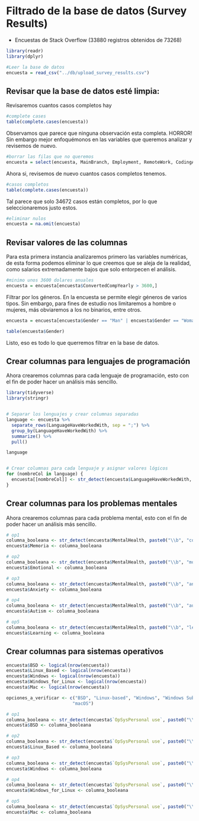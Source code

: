 # Filtrado de la base de datos (Survey Results)

-   Encuestas de Stack Overflow (33880 registros obtenidos de 73268)

```r
library(readr)
library(dplyr)

#Leer la base de datos
encuesta = read_csv("../db/upload_survey_results.csv")

```

## Revisar que la base de datos esté limpia:

Revisaremos cuantos casos completos hay

```r

#complete cases
table(complete.cases(encuesta))
```

Observamos que parece que ninguna observación esta completa. HORROR! Sin embargo mejor enfoquémonos en las variables que queremos analizar y revisemos de nuevo.

```r

#borrar las filas que no queremos
encuesta = select(encuesta, MainBranch, Employment, RemoteWork, CodingActivities, DevType, Country, EdLevel, Currency, ConvertedCompYearly, MentalHealth, Ethnicity, Gender, Age, `OpSysPersonal use`, `OpSysProfessional use`, LanguageHaveWorkedWith)

```

Ahora si, revisemos de nuevo cuantos casos completos tenemos.

```r
#casos completos
table(complete.cases(encuesta))
```

Tal parece que solo 34672 casos están completos, por lo que seleccionaremos justo estos.

```r
#eliminar nulos
encuesta = na.omit(encuesta)
```

## Revisar valores de las columnas

Para esta primera instancia analizaremos primero las variables numéricas, de esta forma podemos eliminar lo que creemos que se aleja de la realidad, como salarios extremadamente bajos que solo entorpecen el análisis.

```r
#minimo unos 3600 dolares anuales
encuesta = encuesta[encuesta$ConvertedCompYearly > 3600,]
```

Filtrar por los géneros. En la encuesta se permite elegir géneros de varios tipos. Sin embargo, para fines de estudio nos limitaremos a hombre o mujeres, más obviaremos a los no binarios, entre otros.

```r
encuesta = encuesta[encuesta$Gender == "Man" | encuesta$Gender == "Woman",]

table(encuesta$Gender)
```

Listo, eso es todo lo que querremos filtrar en la base de datos.

## Crear columnas para lenguajes de programación

Ahora crearemos columnas para cada lenguaje de programación, esto con el fin de poder hacer un análisis más sencillo.

```r
library(tidyverse)
library(stringr)


# Separar los lenguajes y crear columnas separadas
language <- encuesta %>%
  separate_rows(LanguageHaveWorkedWith, sep = ";") %>%
  group_by(LanguageHaveWorkedWith) %>%
  summarize() %>%
  pull()

language


# Crear columnas para cada lenguaje y asignar valores lógicos
for (nombreCol in language) {
  encuesta[[nombreCol]] <- str_detect(encuesta$LanguageHaveWorkedWith, paste0("\\b", nombreCol, "\\b"))
}
```

## Crear columnas para los problemas mentales

Ahora crearemos columnas para cada problema mental, esto con el fin de poder hacer un análisis más sencillo.

```r

# op1
columna_booleana <- str_detect(encuesta$MentalHealth, paste0("\\b", "concentration", "\\b"))
encuesta$Memoria <- columna_booleana

# op2
columna_booleana <- str_detect(encuesta$MentalHealth, paste0("\\b", "mood", "\\b"))
encuesta$Emotional <- columna_booleana

# op3
columna_booleana <- str_detect(encuesta$MentalHealth, paste0("\\b", "anxiety", "\\b"))
encuesta$Anxiety <- columna_booleana

# op4
columna_booleana <- str_detect(encuesta$MentalHealth, paste0("\\b", "autism", "\\b"))
encuesta$Autism <- columna_booleana

# op5
columna_booleana <- str_detect(encuesta$MentalHealth, paste0("\\b", "learning", "\\b"))
encuesta$Learning <- columna_booleana
```

## Crear columnas para sistemas operativos

```r
encuesta$BSD <- logical(nrow(encuesta))
encuesta$Linux_Based <- logical(nrow(encuesta))
encuesta$Windows <- logical(nrow(encuesta))
encuesta$Windows_for_Linux <- logical(nrow(encuesta))
encuesta$Mac <- logical(nrow(encuesta))

opciones_a_verificar <- c("BSD", "Linux-based", "Windows", "Windows Subsystem for Linux (WSL)",
                         "macOS")

# op1
columna_booleana <- str_detect(encuesta$`OpSysPersonal use`, paste0("\\b", "BSD", "\\b"))
encuesta$BSD <- columna_booleana

# op2
columna_booleana <- str_detect(encuesta$`OpSysPersonal use`, paste0("\\b", "based", "\\b"))
encuesta$Linux_Based <- columna_booleana

# op3
columna_booleana <- str_detect(encuesta$`OpSysPersonal use`, paste0("\\b", "Windows", "\\b"))
encuesta$Windows <- columna_booleana

# op4
columna_booleana <- str_detect(encuesta$`OpSysPersonal use`, paste0("\\b", "Subsystem", "\\b"))
encuesta$Windows_for_Linux <- columna_booleana

# op5
columna_booleana <- str_detect(encuesta$`OpSysPersonal use`, paste0("\\b", "macOS", "\\b"))
encuesta$Mac <- columna_booleana
```
